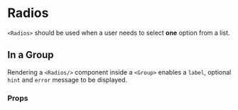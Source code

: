 
<Meta name='Radios' component={Radios}/>

# Radios

`<Radios>` should be used when a user needs to select <strong>one</strong> option from a list.

<Canvas>
  <Story name='Radios'>
    <Group id='radios-group' label='Would you like us to keep you updated via email?'>
      <Radios 
        id={'example'}
        fieldId={'example'}
        options={[
          { label: 'Yes please!', value: 'yes' },
          { label: 'No Thanks', value: 'no' },
        ]}
        error
      />
    </Group>
  </Story>
</Canvas>

## In a Group

Rendering a `<Radios/>` component inside a `<Group>` enables a `label`, 
optional `hint` and `error` message to be displayed.

<Canvas>
  <Story name='In a Group'>
    <Group id='radios-group' label='Would you like us to keep you updated via email?' hint='We will only send you relevant information.' error='Please select an option.'>
      <Radios 
        id={'example'}
        fieldId={'example'}
        options={[
          { label: 'Yes please!', value: 'yes' },
          { label: 'No Thanks', value: 'no' },
        ]}
      />
    </Group>
  </Story>
</Canvas>

### Props
<ArgsTable of={Radios}/>
